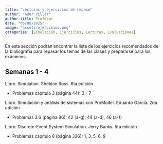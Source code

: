 ```yaml
---
title: "Lecturas y ejercicios de repaso"
author: "Ader Villar"
author-title: Profesor
date: "06/08/2025"
image: "assets/ejercicios.png"
categories: [Simulación, Ejercicios, Lecturas, Evaluaciones]
---
```


En esta sección podrán encontrar la lista de los ejercicios recomendados de la bibliografía para repasar los temas de las clases y prepararse para los exámenes. 

## Semanas 1 - 4

Libro: Simulation. Sheldon Ross. 6ta edición

+ Problemas capítulo 3 (página 44): 3 - 7

Libro: Simulación y análisis de sistemas con ProModel. Eduardo García. 2da edición

+ Problemas 3.6 (página 96): 42 (a-g), 44 (a-d), 46 (a-f)

Libro: Discrete-Event System Simulation. Jerry Banks. 5ta edición

+ Problemas capítulo 8 (página 326): 1, 3, 5, 6, 9